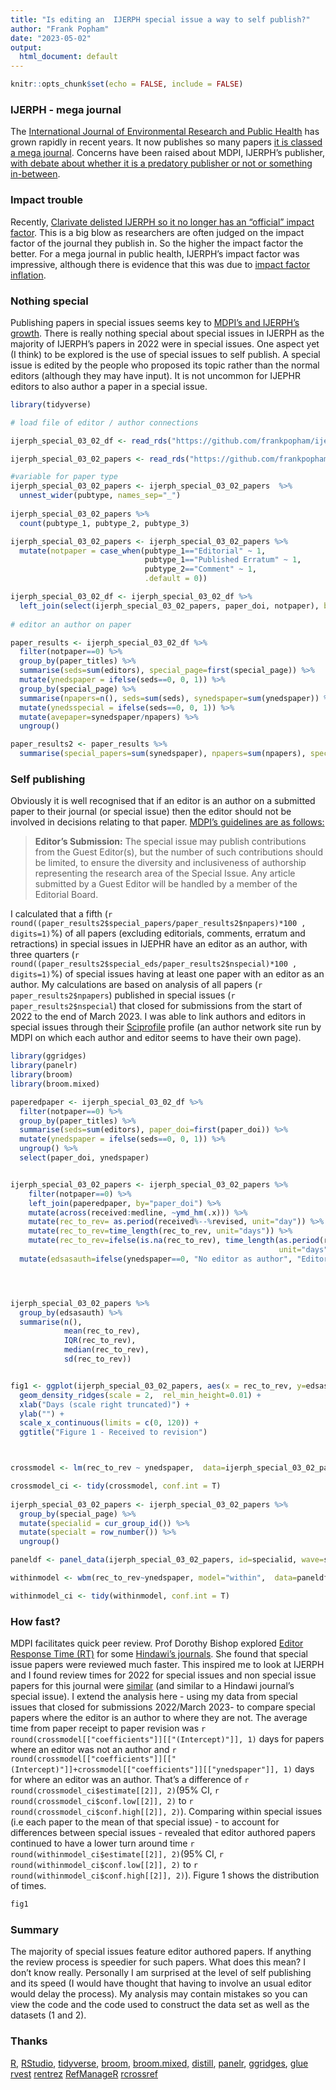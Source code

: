 ```yaml
---
title: "Is editing an  IJERPH special issue a way to self publish?"
author: "Frank Popham"
date: "2023-05-02"
output:
  html_document: default
---
```


```r
knitr::opts_chunk$set(echo = FALSE, include = FALSE)
```

### IJERPH - mega journal

The [International Journal of Environmental Research and Public Health](https://www.mdpi.com/journal/ijerph) has grown rapidly in recent years. It now publishes so many papers [it is classed a mega journal](https://jamanetwork.com/journals/jama/article-abstract/2802853). Concerns have been raised about MDPI, IJERPH's publisher, [with debate about whether it is a predatory publisher or not or something in-between](https://paolocrosetto.wordpress.com/2021/04/12/is-mdpi-a-predatory-publisher/).

### Impact trouble

Recently, [Clarivate delisted IJERPH so it no longer has an "official" impact factor](https://www.science.org/content/article/fast-growing-open-access-journals-stripped-coveted-impact-factors). This is a big blow as researchers are often judged on the impact factor of the journal they publish in. So the higher the impact factor the better. For a mega journal in public health, IJERPH's impact factor was impressive, although there is evidence that this was due to [impact factor inflation](https://mahansonresearch.weebly.com/blog/mdpi-mega-journal-delisted-by-clarivate-web-of-science).

### Nothing special

Publishing papers in special issues seems key to [MDPI's and IJERPH's growth](https://paolocrosetto.wordpress.com/2021/04/12/is-mdpi-a-predatory-publisher/). There is really nothing special about special issues in IJERPH as the majority of IJERPH's papers in 2022 were in special issues. One aspect yet (I think) to be explored is the use of special issues to self publish. A special issue is edited by the people who proposed its topic rather than the normal editors (although they may have input). It is not uncommon for IJEPHR editors to also author a paper in a special issue.

```r

library(tidyverse)

# load file of editor / author connections

ijerph_special_03_02_df <- read_rds("https://github.com/frankpopham/ijerph/blob/master/data/ijerph_special_03_02_df.RDS?raw=true")

ijerph_special_03_02_papers <- read_rds("https://github.com/frankpopham/ijerph/blob/master/data/ijerph_special_03_02_papers.RDS?raw=true")

#variable for paper type
ijerph_special_03_02_papers <- ijerph_special_03_02_papers  %>%
  unnest_wider(pubtype, names_sep="_") 
  
ijerph_special_03_02_papers %>%
  count(pubtype_1, pubtype_2, pubtype_3)  

ijerph_special_03_02_papers <- ijerph_special_03_02_papers %>%
  mutate(notpaper = case_when(pubtype_1=="Editorial" ~ 1, 
                              pubtype_1=="Published Erratum" ~ 1,
                              pubtype_2=="Comment" ~ 1,
                              .default = 0)) 

ijerph_special_03_02_df <- ijerph_special_03_02_df %>%
  left_join(select(ijerph_special_03_02_papers, paper_doi, notpaper), by="paper_doi")
  
# editor an author on paper

paper_results <- ijerph_special_03_02_df %>%
  filter(notpaper==0) %>%
  group_by(paper_titles) %>%
  summarise(seds=sum(editors), special_page=first(special_page)) %>%
  mutate(ynedspaper = ifelse(seds==0, 0, 1)) %>%
  group_by(special_page) %>%
  summarise(npapers=n(), seds=sum(seds), synedspaper=sum(ynedspaper)) %>%
  mutate(ynedsspecial = ifelse(seds==0, 0, 1)) %>%
  mutate(avepaper=synedspaper/npapers) %>%
  ungroup()

paper_results2 <- paper_results %>%
  summarise(special_papers=sum(synedspaper), npapers=sum(npapers), special_eds=sum(ynedsspecial), nspecial=n())


```

### Self publishing

Obviously it is well recognised that if an editor is an author on a submitted paper to their journal (or special issue) then the editor should not be involved in decisions relating to that paper. [MDPI's guidelines are as follows:](https://www.mdpi.com/special_issues_guidelines)

> **Editor's Submission:** The special issue may publish contributions from the Guest Editor(s), but the number of such contributions should be limited, to ensure the diversity and inclusiveness of authorship representing the research area of the Special Issue. Any article submitted by a Guest Editor will be handled by a member of the Editorial Board.

I calculated that a fifth (`r round((paper_results2$special_papers/paper_results2$npapers)*100 , digits=1)`%) of all papers (excluding editorials, comments, erratum and retractions) in special issues in IJEPHR have an editor as an author, with three quarters (`r round((paper_results2$special_eds/paper_results2$nspecial)*100 , digits=1)`%) of special issues having at least one paper with an editor as an author. My calculations are based on analysis of all papers (`r paper_results2$npapers`) published in special issues (`r paper_results2$nspecial`) that closed for submissions from the start of 2022 to the end of March 2023. I was able to link authors and editors in special issues through their [Sciprofile](https://sciprofiles.com/) profile (an author network site run by MDPI on which each author and editor seems to have their own page).

```r
library(ggridges)
library(panelr)
library(broom)
library(broom.mixed)

paperedpaper <- ijerph_special_03_02_df %>%
  filter(notpaper==0) %>%
  group_by(paper_titles) %>%
  summarise(seds=sum(editors), paper_doi=first(paper_doi)) %>%
  mutate(ynedspaper = ifelse(seds==0, 0, 1)) %>%
  ungroup() %>%
  select(paper_doi, ynedspaper)


ijerph_special_03_02_papers <- ijerph_special_03_02_papers %>%
    filter(notpaper==0) %>%
    left_join(paperedpaper, by="paper_doi") %>%
    mutate(across(received:medline, ~ymd_hm(.x))) %>%
    mutate(rec_to_rev= as.period(received%--%revised, unit="day")) %>%
    mutate(rec_to_rev=time_length(rec_to_rev, unit="days")) %>%
    mutate(rec_to_rev=ifelse(is.na(rec_to_rev), time_length(as.period(received%--%accepted, unit="day"),
                                                            unit="days"), rec_to_rev)) %>%
  mutate(edsasauth=ifelse(ynedspaper==0, "No editor as author", "Editor as author"))




ijerph_special_03_02_papers %>%
  group_by(edsasauth) %>%
  summarise(n(),
            mean(rec_to_rev),
            IQR(rec_to_rev),
            median(rec_to_rev),
            sd(rec_to_rev))


fig1 <- ggplot(ijerph_special_03_02_papers, aes(x = rec_to_rev, y=edsasauth)) +
  geom_density_ridges(scale = 2,  rel_min_height=0.01) +
  xlab("Days (scale right truncated)") +
  ylab("") +
  scale_x_continuous(limits = c(0, 120)) +
  ggtitle("Figure 1 - Received to revision")



crossmodel <- lm(rec_to_rev ~ ynedspaper,  data=ijerph_special_03_02_papers)

crossmodel_ci <- tidy(crossmodel, conf.int = T)
  
ijerph_special_03_02_papers <- ijerph_special_03_02_papers %>%
  group_by(special_page) %>%
  mutate(specialid = cur_group_id()) %>%
  mutate(specialt = row_number()) %>%
  ungroup()

paneldf <- panel_data(ijerph_special_03_02_papers, id=specialid, wave=specialt)

withinmodel <- wbm(rec_to_rev~ynedspaper, model="within",  data=paneldf)

withinmodel_ci <- tidy(withinmodel, conf.int = T)

```


### How fast?

MDPI facilitates quick peer review. Prof Dorothy Bishop explored [Editor Response Time (RT)](https://psyarxiv.com/6mbgv) for some [Hindawi's journals](https://www.hindawi.com/). She found that special issue papers were reviewed much faster. This inspired me to look at IJERPH and I found review times for 2022 for special issues and non special issue papers for this journal were [similar](https://mastodon.scot/@PophamFrank/109988456500338864) (and similar to a Hindawi journal's special issue). I extend the analysis here - using my data from special issues that closed for submissions 2022/March 2023- to compare special papers where the editor is an author to where they are not. The average time from paper receipt to paper revision was `r round(crossmodel[["coefficients"]][["(Intercept)"]], 1)` days for papers where an editor was not an author and `r round(crossmodel[["coefficients"]][["(Intercept)"]]+crossmodel[["coefficients"]][["ynedspaper"]], 1)` days for where an editor was an author. That's a difference of `r round(crossmodel_ci$estimate[[2]], 2)`(95% CI, `r round(crossmodel_ci$conf.low[[2]], 2)` to `r round(crossmodel_ci$conf.high[[2]], 2)`). Comparing within special issues (i.e each paper to the mean of that special issue) - to account for differences between special issues - revealed that editor authored papers continued to have a lower turn around time `r round(withinmodel_ci$estimate[[2]], 2)`(95% CI, `r round(withinmodel_ci$conf.low[[2]], 2)` to `r round(withinmodel_ci$conf.high[[2]], 2)`). Figure 1 shows the distribution of times.

```r

fig1

```


### Summary

The majority of special issues feature editor authored papers. If anything the review process is speedier for such papers. What does this mean? I don't know really. Personally I am surprised at the level of self publishing and its speed (I would have thought that having to involve an usual editor would delay the process). My analysis may contain mistakes so you can view the code and the code used to construct the data set as well as the datasets (1 and 2).

### Thanks

[R](https://www.r-project.org/), [RStudio](https://posit.co/products/open-source/rstudio/), [tidyverse](https://www.tidyverse.org/), [broom](https://broom.tidymodels.org/), [broom.mixed,](https://github.com/bbolker/broom.mixed) [distill](https://rstudio.github.io/distill/), [panelr](https://panelr.jacob-long.com/), [ggridges](https://cran.r-project.org/web/packages/ggridges/vignettes/introduction.html),
[glue](https://glue.tidyverse.org/)
[rvest](https://rvest.tidyverse.org/)
[rentrez](https://docs.ropensci.org/rentrez/)
[RefManageR](https://github.com/ropensci/RefManageR/)
[rcrossref](https://github.com/ropensci/rcrossref)
